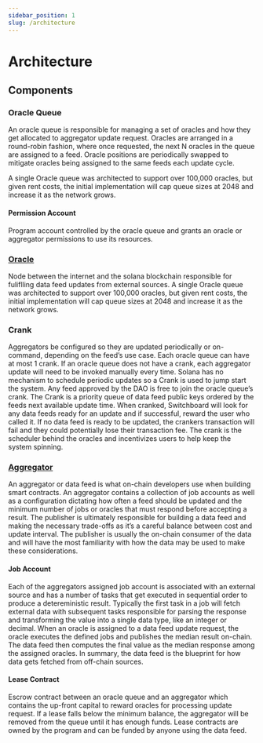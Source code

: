 ```yaml
---
sidebar_position: 1
slug: /architecture
---
```


# Architecture

## Components


<MarkdownImage img="/img/architecture_overview.png" />

### Oracle Queue

An oracle queue is responsible for managing a set of oracles and how they get allocated to aggregator update request. Oracles are arranged in a round-robin fashion, where once requested, the next N oracles in the queue are assigned to a feed. Oracle positions are periodically swapped to mitigate oracles being assigned to the same feeds each update cycle.

A single Oracle queue was architected to support over 100,000 oracles, but given rent costs, the initial implementation will cap queue sizes at 2048 and increase it as the network grows.

#### Permission Account

Program account controlled by the oracle queue and grants an oracle or aggregator permissions to use its resources.

### [Oracle](/oracle)

Node between the internet and the solana blockchain responsible for fuliflling data feed updates from external sources. A single Oracle queue was architected to support over 100,000 oracles, but given rent costs, the initial implementation will cap queue sizes at 2048 and increase it as the network grows.

### Crank

Aggregators be configured so they are updated periodically or on-command, depending on the feed’s use case. Each oracle queue can have at most 1 crank. If an oracle queue does not have a crank, each aggregator update will need to be invoked manually every time. Solana has no mechanism to schedule periodic updates so a Crank is used to jump start the system. Any feed approved by the DAO is free to join the oracle queue’s crank. The Crank is a priority queue of data feed public keys ordered by the feeds next available update time. When cranked, Switchboard will look for any data feeds ready for an update and if successful, reward the user who called it. If no data feed is ready to be updated, the crankers transaction will fail and they could potentially lose their transaction fee. The crank is the scheduler behind the oracles and incentivizes users to help keep the system spinning.

### [Aggregator](/architecture/aggregator)

An aggregator or data feed is what on-chain developers use when building smart contracts. An aggregator contains a collection of job accounts as well as a configuration dictating how often a feed should be updated and the minimum number of jobs or oracles that must respond before accepting a result. The publisher is ultimately responsible for building a data feed and making the necessary trade-offs as it’s a careful balance between cost and update interval. The publisher is usually the on-chain consumer of the data and will have the most familiarity with how the data may be used to make these considerations.

#### Job Account

Each of the aggregators assigned job account is associated with an external source and has a number of tasks that get executed in sequential order to produce a detereministic result. Typically the first task in a job will fetch external data with subsequent tasks responsible for parsing the response and transforming the value into a single data type, like an integer or decimal. When an oracle is assigned to a data feed update request, the oracle executes the defined jobs and publishes the median result on-chain. The data feed then computes the final value as the median response among the assigned oracles. In summary, the data feed is the blueprint for how data gets fetched from off-chain sources.

#### Lease Contract

Escrow contract between an oracle queue and an aggregator which contains the up-front capital to reward oracles for processing update request. If a lease falls below the minimum balance, the aggregator will be removed from the queue until it has enough funds. Lease contracts are owned by the program and can be funded by anyone using the data feed.
